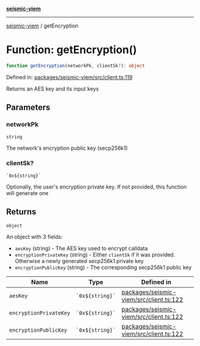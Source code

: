 [**seismic-viem**](/seismic-viem/README.mdx)

---

[seismic-viem](/seismic-viem/globals.mdx) / getEncryption

# Function: getEncryption()

```ts
function getEncryption(networkPk, clientSk?): object
```

Defined in: [packages/seismic-viem/src/client.ts:119](https://github.com/SeismicSystems/seismic-client/blob/658575a2378fa3042cad6a13bb56490931591f61/packages/seismic-viem/src/client.ts#L119)

Returns an AES key and its input keys

## Parameters

### networkPk

`string`

The network's encryption public key (secp256k1)

### clientSk?

`` `0x${string}` ``

Optionally, the user's encryption private key. If not provided, this function will generate one

## Returns

`object`

An object with 3 fields:

- `aesKey` (string) - The AES key used to encrypt calldata
- `encryptionPrivateKey` (string) - Either `clientSk` if it was provided. Otherwise a newly generated secp256k1 private key
- `encryptionPublicKey` (string) - The corresponding secp256k1 public key

| Name                                                     | Type                | Defined in                                                                                                                                                                         |
| -------------------------------------------------------- | ------------------- | ---------------------------------------------------------------------------------------------------------------------------------------------------------------------------------- |
| <a id="aeskey"></a> `aesKey`                             | `` `0x${string}` `` | [packages/seismic-viem/src/client.ts:122](https://github.com/SeismicSystems/seismic-client/blob/658575a2378fa3042cad6a13bb56490931591f61/packages/seismic-viem/src/client.ts#L122) |
| <a id="encryptionprivatekey"></a> `encryptionPrivateKey` | `` `0x${string}` `` | [packages/seismic-viem/src/client.ts:122](https://github.com/SeismicSystems/seismic-client/blob/658575a2378fa3042cad6a13bb56490931591f61/packages/seismic-viem/src/client.ts#L122) |
| <a id="encryptionpublickey"></a> `encryptionPublicKey`   | `` `0x${string}` `` | [packages/seismic-viem/src/client.ts:122](https://github.com/SeismicSystems/seismic-client/blob/658575a2378fa3042cad6a13bb56490931591f61/packages/seismic-viem/src/client.ts#L122) |
